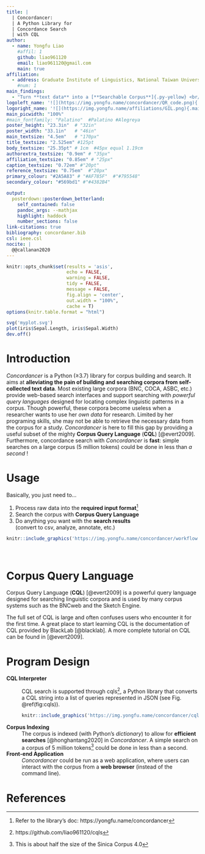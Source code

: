 ```yaml
---
title: |
  | Concordancer:  
  | A Python Library for   
  | Concordance Search   
  | with CQL
author:
  - name: Yongfu Liao
    #affil: 1
    github: liao961120
    email: liao961120@gmail.com
    main: true
affiliation:
  - address: Graduate Institute of Linguistics, National Taiwan University
    #num: 1
main_findings:
  - "Turn **text data** into a [**Searchable Corpus**]{.py-yellow} <br/> in <br/>**five lines** of [**Python**]{.py-yellow}<br>![](https://img.yongfu.name/concordancer/query_interface2.png){.main_pic}"
logoleft_name: '![](https://img.yongfu.name/concordancer/QR_code.png){.main-img-left}'
logoright_name: '![](https://img.yongfu.name/affiliations/GIL.png){.main-img-right}'
main_picwidth: "100%"
#main_fontfamily: "Palatino"  #Palatino #Alegreya
poster_height: "23.3in"  # "32in"
poster_width: "33.1in"   # "46in"
main_textsize: "4.5em"   # "170px"
title_textsize: "2.525em" #125pt
body_textsize: "25.35pt" # 1cm  #45px equal 1.19cm
authorextra_textsize: "0.9em" # "35px"
affiliation_textsize: "0.85em" # "25px"
caption_textsize: "0.72em" #"20pt"
reference_textsize: "0.75em"  #"20px"
primary_colour: "#2A5A83" # "#AF785F"  #"#795548"
secondary_colour: "#569bd1" #"#4382B4"

output: 
  posterdown::posterdown_betterland:
    self_contained: false
    pandoc_args: --mathjax
    highlight: haddock
    number_sections: false
link-citations: true
bibliography: concordaner.bib
csl: ieee.csl
nocite: | 
  @@callanan2020
---
```


<link rel="stylesheet" href="custom.css">

```r
knitr::opts_chunk$set(results = 'asis',
                      echo = FALSE,
                      warning = FALSE,
                      tidy = FALSE,
                      message = FALSE,
                      fig.align = 'center',
                      out.width = "100%",
                      cache = T)
options(knitr.table.format = "html") 
```

```r
svg('myplot.svg')
plot(iris$Sepal.Length, iris$Sepal.Width)
dev.off()
```

# Introduction

*Concordancer* is a Python (≥3.7) library for corpus building and search. It aims at **alleviating the pain of building and searching corpora from self-collected text data**. Most existing large corpora (BNC, COCA, ASBC, etc.) provide web-based search interfaces and support searching with *powerful query languages* designed for locating complex linguistic patterns in a corpus. Though powerful, these corpora become useless when a researcher wants to use her *own data* for research. Limited by her programing skills, she may not be able to retrieve the necessary data from the corpus for a study. *Concordancer* is here to fill this gap by providing a useful subset of the mighty **Corpus Query Language** (**CQL**) [@evert2009]. Furthermore, concordance search with *Concordancer* is **fast**: simple searches on a large corpus (5 million tokens) could be done in less than *a second* !


# Usage

Basically, you just need to...

1. Process raw data into the **required input format**^[Refer to the library's doc: https://yongfu.name/concordancer]
2. Search the corpus with **Corpus Query Language**
3. Do anything you want with the **search results**   
(convert to csv, analyze, annotate, etc.)


```r
knitr::include_graphics('https://img.yongfu.name/concordancer/workflow.png')
```


# <br> Corpus Query Language {#corpus-query-language}

Corpus Query Language (**CQL**) [@evert2009] is a powerful query language designed for searching linguistic corpora and is used by many corpus systems such as the BNCweb and the Sketch Engine.

The full set of CQL is large and often confuses users who encounter it for the first time. A great place to start learning CQL is the documentation of CQL provided by BlackLab [@blacklab]. A more complete tutorial on CQL can be found in [@evert2009].

# Program Design

**CQL Interpreter**
: CQL search is supported through cqls^[https://github.com/liao961120/cqls], a Python library that converts a CQL string into a list of queries represented in JSON (see Fig. \@ref(fig:cqls)).<br>  
```r
knitr::include_graphics('https://img.yongfu.name/concordancer/cqls.png')
```

**Corpus Indexing**
: The corpus is indexed (with Python's *dictionary*) to allow for **efficient searches** [@honghantang2020] in *Concordancer*. A simple search on a corpus of 5 million tokens^[This is about half the size of the Sinica Corpus 4.0] could be done in less than a second.

**Front-end Application**
: *Concordancer* could be run as a web application, where users can interact with the corpus from a **web browser** (instead of the command line).



# References





